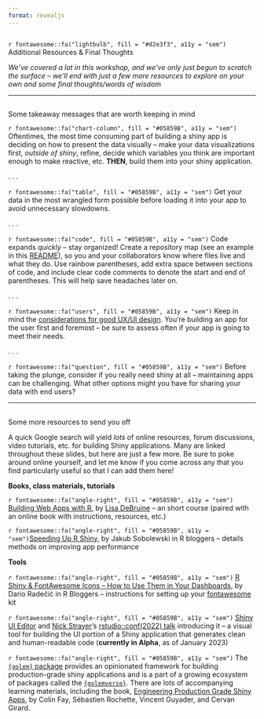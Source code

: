 ```yaml
---
format: revealjs
---
```


##  {#resources-final-thoughts data-menu-title="~~~ More Resources & Final Thoughts ~~~" background="#053660"}

<div class="page-center vertical-center">
<p class="custom-subtitle bottombr">`r fontawesome::fa("lightbulb", fill = "#d2e3f3", a11y = "sem")` Additional Resources & Final Thoughts</p>
<p class="caption-text">*We've covered a lot in this workshop, and we've only just begun to scratch the surface -- we'll end with just a few more resources to explore on your own and some final thoughts/words of wisdom*</p>
</div>

---

##  {#words-of-wisdom data-menu-title="Words of wisdom"}

<div class="slide-title">Some takeaway messages that are worth keeping in mind</div>

<p class="small-text topbr">`r fontawesome::fa("chart-column", fill = "#05859B", a11y = "sem")` Oftentimes, the most time consuming part of building a shiny app is deciding on how to present the data visually -- make your data visualizations first, *outside of shiny*, refine, decide which variables you think are important enough to make reactive, etc. **THEN**, build them into your shiny application.</p>

. . .

<p class="small-text topbr">`r fontawesome::fa("table", fill = "#05859B", a11y = "sem")` Get your data in the most wrangled form possible before loading it into your app to avoid unnecessary slowdowns.</p>

. . .

<p class="small-text topbr">`r fontawesome::fa("code", fill = "#05859B", a11y = "sem")` Code expands *quickly* -- stay organized! Create a repository map (see an example in this [README](https://github.com/UCSB-MEDS/shiny-dashboard/blob/main/README.md)), so you and your collaborators know where files live and what they do. Use rainbow parentheses, add extra space between sections of code, and include clear code comments to denote the start and end of parentheses. This will help save headaches later on.</p>

. . .

<p class="small-text topbr">`r fontawesome::fa("users", fill = "#05859B", a11y = "sem")` Keep in mind the [considerations for good UX/UI design](https://ucsb-meds.github.io/EDS430-Shiny/#/UX-UI-design-tips). You're building an app for the user first and foremost -- be sure to assess often if your app is going to meet their needs.</p>

. . .

<p class="small-text topbr">`r fontawesome::fa("question", fill = "#05859B", a11y = "sem")` Before taking the plunge, consider if you really need shiny at all -- maintaining apps can be challenging. What other options might you have for sharing your data with end users?</p>

---

##  {#resources data-menu-title="Resources"}

<div class="slide-title">Some more resources to send you off</div>

<p class="small-text">A quick Google search will yield *lots* of online resources, forum discussions, video tutorials, etc. for building Shiny applications. Many are linked throughout these slides, but here are just a few more. Be sure to poke around online yourself, and let me know if you come across any that you find particularly useful so that I can add them here!</p>

<p class="body-text topbr">**Books, class materials, tutorials**</p>

<p class="small-text">`r fontawesome::fa("angle-right", fill = "#05859B", a11y = "sem")` [Building Web Apps with R](https://debruine.github.io/shinyintro/index.html), by [Lisa DeBruine](https://github.com/debruine) -- an short course (paired with an online book with instructions, resources, etc.)</p>

<p class="small-text">`r fontawesome::fa("angle-right", fill = "#05859B", a11y = "sem")`[Speeding Up R Shiny](https://www.r-bloggers.com/2021/06/speeding-up-r-shiny-the-definitive-guide/), by Jakub Sobolewski in R bloggers -- details methods on improving app performance</p>

<p class="body-text topbr">**Tools**</p>

<p class="small-text">`r fontawesome::fa("angle-right", fill = "#05859B", a11y = "sem")` [R Shiny & FontAwesome Icons -- How to Use Them in Your Dashboards](https://www.r-bloggers.com/2022/09/r-shiny-fontawesome-icons-how-to-use-them-in-your-dashboards/), by Dario Radečić in R Bloggers -- instructions for setting up your [fontawesome](https://fontawesome.com/) kit</p>

<p class="small-text">`r fontawesome::fa("angle-right", fill = "#05859B", a11y = "sem")` [Shiny UI Editor](https://rstudio.github.io/shinyuieditor/) and [Nick Strayer](https://nickstrayer.me/)'s [rstudio::conf(2022) talk](https://www.rstudio.com/conference/2022/talks/new-way-to-build-shiny/) introducing it -- a visual tool for building the UI portion of a Shiny application that generates clean and human-readable code (**currently in Alpha**, as of January 2023)</p>

<p class="small-text">`r fontawesome::fa("angle-right", fill = "#05859B", a11y = "sem")` The [`{golem}` package](https://github.com/ThinkR-open/golem) provides an opinionated framework for building production-grade shiny applications and is a part of a growing ecosystem of packages called the [`{golemverse}`](https://golemverse.org/). There are lots of accompanying learning materials, including the book, [Engineering Production Grade Shiny Apps](https://engineering-shiny.org/), by Colin Fay, Sébastien Rochette, Vincent Guyader, and Cervan Girard.</p>
